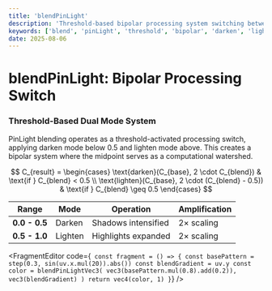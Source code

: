 ```yaml
---
title: 'blendPinLight'
description: 'Threshold-based bipolar processing system switching between darken and lighten at midpoint'
keywords: ['blend', 'pinLight', 'threshold', 'bipolar', 'darken', 'lighten', 'midpoint']
date: 2025-08-06
---
```



# blendPinLight: Bipolar Processing Switch

### Threshold-Based Dual Mode System

PinLight blending operates as a threshold-activated processing switch, applying darken mode below 0.5 and lighten mode above. This creates a bipolar system where the midpoint serves as a computational watershed.

$$
C_{result} = \begin{cases}
\text{darken}(C_{base}, 2 \cdot C_{blend}) & \text{if } C_{blend} < 0.5 \\
\text{lighten}(C_{base}, 2 \cdot (C_{blend} - 0.5)) & \text{if } C_{blend} \geq 0.5
\end{cases}
$$

| Range         | Mode    | Operation           | Amplification |
| ------------- | ------- | ------------------- | ------------- |
| **0.0 - 0.5** | Darken  | Shadows intensified | 2× scaling    |
| **0.5 - 1.0** | Lighten | Highlights expanded | 2× scaling    |

<FragmentEditor
        code={`
const fragment = () => {
        const basePattern = step(0.3, sin(uv.x.mul(20)).abs())
        const blendGradient = uv.y
        const color = blendPinLightVec3(
                vec3(basePattern.mul(0.8).add(0.2)),
                vec3(blendGradient)
        )
        return vec4(color, 1)
}`}
/>
